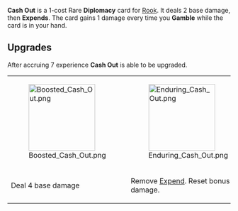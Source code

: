 {{Card
|character = Rook
|rarity = Rare
|decktype = Negotiation
|cardtype = Diplomacy
|upgradeable = Yes
|expreq = 7
|upgrade1 = Boosted Cash Out
|upgrade2 = Enduring Cash Out}}
{{Quote|No thanks, it's getting late and I best be going.}}
'''Cash Out''' is a 1-cost Rare '''Diplomacy''' card for [[Rook]]. It deals 2 base damage, then '''Expends'''. The card gains 1 damage every time you '''Gamble''' while the card is in your hand.

==Upgrades==
After accruing 7 experience '''Cash Out''' is able to be upgraded.
{| class="wikitable" style="text-align:center"
|-
|[[File:Boosted Cash Out.png|150px]]
|[[File:Enduring Cash Out.png|150px]]
|-
!Deal 4 base damage
!Remove [[Expend]]. Reset bonus damage.
|}